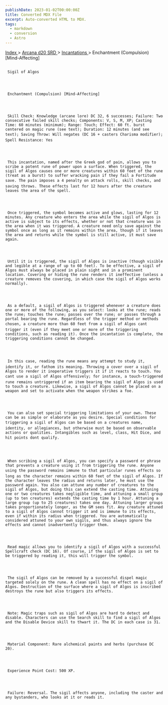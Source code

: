 ```yaml
---
publishDate: 2023-01-02T00:00:00Z
title: Converted MDX File
excerpt: Auto-converted HTML to MDX.
tags:
  - markdown
  - conversion
  - Astro
---
```







[
      Index
     ](-index)
     >
     [
      Arcana d20 SRD
     ](arcana-d20-srd-index)
     >
     [
      Incantations
     ](arcana-d20-srd-incantations-index)
     > Enchantment (Compulsion) [Mind-Affecting]
    





## 
     Sigil of Algos
    



     Enchantment (Compulsion) [Mind-Affecting]
    



     Skill Check: Knowledge (arcane lore) DC 32, 6 successes; Failure: Two consecutive failed skill checks; Components: V, S, M, XP; Casting Time: 60 minutes (minimum); Range: Touch; Effect: 60 ft. burst centered on magic rune (see text); Duration: 12 minutes (and see text); Saving Throw: Will negates (DC 16 + casters Charisma modifier); Spell Resistance: Yes
    



     This incantation, named after the Greek god of pain, allows you to scribe a potent rune of power upon a surface. When triggered, the sigil of Algos causes one or more creatures within 60 feet of the rune (treat as a burst) to suffer wracking pain if they fail a Fortitude save. The pain imposes a 4 penalty on attack rolls, skill checks, and saving throws. These effects last for 12 hours after the creature leaves the area of the spell.
    



     Once triggered, the symbol becomes active and glows, lasting for 12 minutes. Any creature who enters the area while the sigil of Algos is active is subject to its effects, whether or not that creature was in the area when it was triggered. A creature need only save against the symbol once as long as it remains within the area, though if it leaves the area and returns while the symbol is still active, it must save again.
    



     Until it is triggered, the sigil of Algos is inactive (though visible and legible at a range of up to 60 feet). To be effective, a sigil of Algos must always be placed in plain sight and in a prominent location. Covering or hiding the rune renders it ineffective (unless a creature removes the covering, in which case the sigil of Algos works normally).
    



     As a default, a sigil of Algos is triggered whenever a creature does one or more of the following, as you select: looks at the rune; reads the rune; touches the rune; passes over the rune; or passes through a portal bearing the rune. Regardless of the trigger method or methods chosen, a creature more than 60 feet from a sigil of Algos cant trigger it (even if they meet one or more of the triggering conditions, such as reading it). Once the incantation is complete, the triggering conditions cannot be changed.
    



     In this case, reading the rune means any attempt to study it, identify it, or fathom its meaning. Throwing a cover over a sigil of Algos to render it inoperative triggers it if it reacts to touch. You cant use a sigil of Algos offensively; for instance, a touch-triggered rune remains untriggered if an item bearing the sigil of Algos is used to touch a creature. Likewise, a sigil of Algos cannot be placed on a weapon and set to activate when the weapon strikes a foe.
    



     You can also set special triggering limitations of your own. These can be as simple or elaborate as you desire. Special conditions for triggering a sigil of Algos can be based on a creatures name, identity, or allegiances, but otherwise must be based on observable actions or qualities. Intangibles such as level, class, Hit Dice, and hit points dont qualify.
    



     When scribing a sigil of Algos, you can specify a password or phrase that prevents a creature using it from triggering the rune. Anyone using the password remains immune to that particular runes effects so long as the character remains within 60 feet of the sigil of Algos. If the character leaves the radius and returns later, he must use the password again. You also can attune any number of creatures to the sigil of Algos, but doing this can extend the casting time. Attuning one or two creatures takes negligible time, and attuning a small group (up to ten creatures) extends the casting time by 1 hour. Attuning a large group (up to 25 creatures) takes one day. Attuning larger groups takes proportionately longer, as the GM sees fit. Any creature attuned to a sigil of Algos cannot trigger it and is immune to its effects, even if within its radius when triggered. You are automatically considered attuned to your own sigils, and thus always ignore the effects and cannot inadvertently trigger them.
    



     Read magic allows you to identify a sigil of Algos with a successful Spellcraft check (DC 16). Of course, if the sigil of Algos is set to be triggered by reading it, this will trigger the symbol.
    



     The sigil of Algos can be removed by a successful dispel magic targeted solely on the rune. A clean spell has no effect on a sigil of Algos. Destruction of the surface where a sigil of Algos is inscribed destroys the rune but also triggers its effects.
    



     Note: Magic traps such as sigil of Algos are hard to detect and disable. Characters can use the Search skill to find a sigil of Algos and the Disable Device skill to thwart it. The DC in each case is 31.
    



     Material Component: Rare alchemical paints and herbs (purchase DC 20).
    



     Experience Point Cost: 500 XP.
    



     Failure: Reversal. The sigil affects anyone, including the caster and any bystanders, who looks at it or reads it.
    




